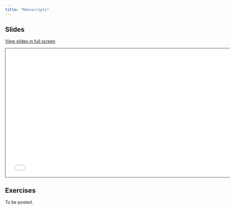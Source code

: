 ```yaml
---
title: "Manuscripts"
---
```


## Slides

[View slides in full screen](2-3-manuscripts-reveal.html)

```{=html}
<iframe class="slide-deck" src="2-3-manuscripts-reveal.html" height="420" width="747" style="border: 1px solid #2e3846;"></iframe>
```

## Exercises

To be posted.
